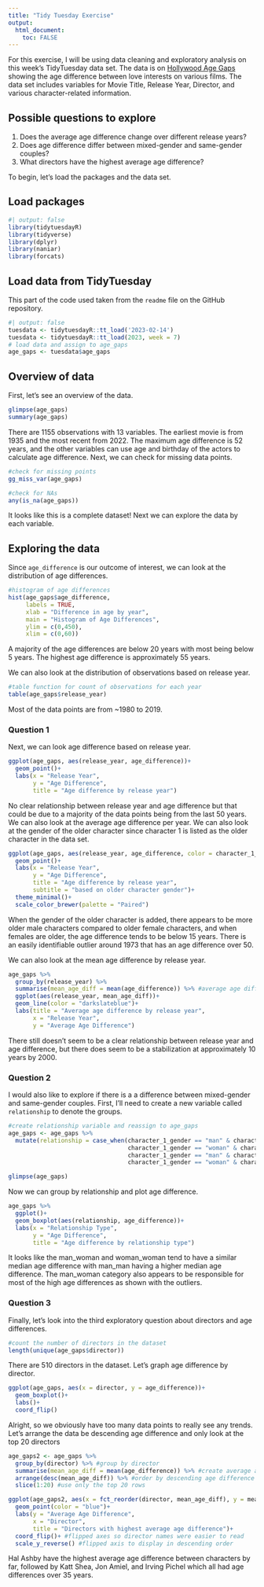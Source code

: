 ```yaml
---
title: "Tidy Tuesday Exercise"
output: 
  html_document:
    toc: FALSE
---
```


For this exercise, I will be using data cleaning and exploratory analysis on this week's TidyTuesday data set. The data is on [Hollywood Age Gaps](https://github.com/rfordatascience/tidytuesday/tree/master/data/2023/2023-02-14) showing the age difference between love interests on various films. The data set includes variables for Movie Title, Release Year, Director, and various character-related information.

## Possible questions to explore
1. Does the average age difference change over different release years?
2. Does age difference differ between mixed-gender and same-gender couples?
3. What directors have the highest average age difference?


To begin, let's load the packages and the data set. 

## Load packages

```r
#| output: false
library(tidytuesdayR)
library(tidyverse)
library(dplyr)
library(naniar)
library(forcats)
```

## Load data from TidyTuesday
This part of the code used taken from the `readme` file on the GitHub repository. 

```r
#| output: false
tuesdata <- tidytuesdayR::tt_load('2023-02-14')
tuesdata <- tidytuesdayR::tt_load(2023, week = 7)
# load data and assign to age_gaps
age_gaps <- tuesdata$age_gaps
```

## Overview of data
First, let's see an overview of the data. 
```r
glimpse(age_gaps)
summary(age_gaps)
```
There are 1155 observations with 13 variables. The earliest movie is from 1935 and the most recent from 2022. The maximum age difference is 52 years, and the other variables can use age and birthday of the actors to calculate age difference. Next, we can check for missing data points.

```r
#check for missing points
gg_miss_var(age_gaps)

#check for NAs
any(is_na(age_gaps))
```
It looks like this is a complete dataset! Next we can explore the data by each variable. 

## Exploring the data
Since `age_difference` is our outcome of interest, we can look at the distribution of age differences. 
```r
#histogram of age differences
hist(age_gaps$age_difference,
     labels = TRUE,
     xlab = "Difference in age by year",
     main = "Histogram of Age Differences",
     ylim = c(0,450),
     xlim = c(0,60))
```
A majority of the age differences are below 20 years with most being below 5 years. The highest age difference is approximately 55 years.

We can also look at the distribution of observations based on release year. 
```r
#table function for count of observations for each year
table(age_gaps$release_year)
```
Most of the data points are from ~1980 to 2019. 

### Question 1
Next, we can look age difference based on release year. 
```r
ggplot(age_gaps, aes(release_year, age_difference))+
  geom_point()+
  labs(x = "Release Year",
       y = "Age Difference",
       title = "Age difference by release year")
```
No clear relationship between release year and age difference but that could be due to a majority of the data points being from the last 50 years. We can also look at the average age difference per year. We can also look at the gender of the older character since character 1 is listed as the older character in the data set.

```r
ggplot(age_gaps, aes(release_year, age_difference, color = character_1_gender))+
  geom_point()+
  labs(x = "Release Year",
       y = "Age Difference",
       title = "Age difference by release year",
       subtitle = "based on older character gender")+
  theme_minimal()+
  scale_color_brewer(palette = "Paired")
```
When the gender of the older character is added, there appears to be more older male characters compared to older female characters, and when females are older, the age difference tends to be below 15 years. There is an easily identifiable outlier around 1973 that has an age difference over 50. 

We can also look at the mean age difference by release year. 
```r
age_gaps %>% 
  group_by(release_year) %>% 
  summarise(mean_age_diff = mean(age_difference)) %>% #average age difference for each release year
  ggplot(aes(release_year, mean_age_diff))+
  geom_line(color = "darkslateblue")+
  labs(title = "Average age difference by release year",
       x = "Release Year",
       y = "Average Age Difference")
```
There still doesn't seem to be a clear relationship between release year and age difference, but there does seem to be a stabilization at approximately 10 years by 2000. 

### Question 2
I would also like to explore if there is a a difference between mixed-gender and same-gender couples. First, I'll need to create a new variable called `relationship` to denote the groups.
```r
#create relationship variable and reassign to age_gaps
age_gaps <- age_gaps %>% 
  mutate(relationship = case_when(character_1_gender == "man" & character_2_gender == "woman" ~ "man_woman",
                                  character_1_gender == "woman" & character_2_gender == "man" ~ "man_woman", #needed to account for either gender as character 1
                                  character_1_gender == "man" & character_2_gender == "man" ~ "man_man",
                                  character_1_gender == "woman" & character_2_gender == "woman" ~ "woman_woman"))

glimpse(age_gaps)
```
Now we can group by relationship and plot age difference.

```r
age_gaps %>% 
  ggplot()+
  geom_boxplot(aes(relationship, age_difference))+
  labs(x = "Relationship Type",
       y = "Age Difference",
       title = "Age difference by relationship type")
```
It looks like the man_woman and woman_woman tend to have a similar median age difference with man_man having a higher median age difference. The man_woman category also appears to be responsible for most of the high age differences as shown with the outliers. 

### Question 3

Finally, let's look into the third exploratory question about directors and age differences.
```r
#count the number of directors in the dataset
length(unique(age_gaps$director))
```
There are 510 directors in the dataset. Let's graph age difference by director.
```r
ggplot(age_gaps, aes(x = director, y = age_difference))+
  geom_boxplot()+
  labs()+
  coord_flip()
```
Alright, so we obviously have too many data points to really see any trends. Let's arrange the data be descending age difference and only look at the top 20 directors

```r
age_gaps2 <- age_gaps %>% 
  group_by(director) %>% #group by director
  summarise(mean_age_diff = mean(age_difference)) %>% #create average age difference for each director
  arrange(desc(mean_age_diff)) %>% #order by descending age difference
  slice(1:20) #use only the top 20 rows

ggplot(age_gaps2, aes(x = fct_reorder(director, mean_age_diff), y = mean_age_diff))+ #needed to use fct_reorder to display ascending age difference rather than alphabetical 
  geom_point(color = "blue")+
  labs(y = "Average Age Difference", 
       x = "Director",
       title = "Directors with highest average age difference")+
  coord_flip()+ #flipped axes so director names were easier to read
  scale_y_reverse() #flipped axis to display in descending order

```
Hal Ashby have the highest average age difference between characters by far, followed by Katt Shea, Jon Amiel, and Irving Pichel which all had age differences over 35 years. 

